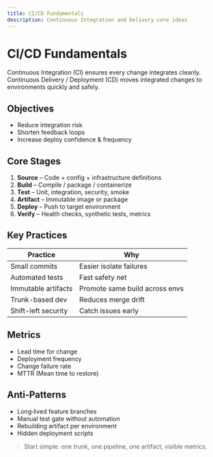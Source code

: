 ```yaml
---
title: CI/CD Fundamentals
description: Continuous Integration and Delivery core ideas
---
```


# CI/CD Fundamentals

Continuous Integration (CI) ensures every change integrates cleanly. Continuous Delivery / Deployment (CD) moves integrated changes to environments quickly and safely.

## Objectives
- Reduce integration risk
- Shorten feedback loops
- Increase deploy confidence & frequency

## Core Stages
1. **Source** – Code + config + infrastructure definitions
2. **Build** – Compile / package / containerize
3. **Test** – Unit, integration, security, smoke
4. **Artifact** – Immutable image or package
5. **Deploy** – Push to target environment
6. **Verify** – Health checks, synthetic tests, metrics

## Key Practices
| Practice | Why |
| -------- | --- |
| Small commits | Easier isolate failures |
| Automated tests | Fast safety net |
| Immutable artifacts | Promote same build across envs |
| Trunk-based dev | Reduces merge drift |
| Shift-left security | Catch issues early |

## Metrics
- Lead time for change
- Deployment frequency
- Change failure rate
- MTTR (Mean time to restore)

## Anti‑Patterns
- Long‑lived feature branches
- Manual test gate without automation
- Rebuilding artifact per environment
- Hidden deployment scripts

> Start simple: one trunk, one pipeline, one artifact, visible metrics.
